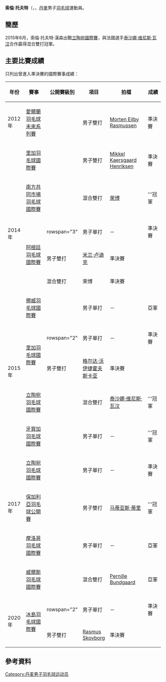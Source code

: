 {{noteTA|G1=Badminton}}
{{Infobox 羽球選手
| playername              = 索倫·托夫特<br/>{{lang|da|Søren Toft}}
| image                   = 
| size                    = 
| caption                 = 
| birth_name              = 索倫·托夫特·漢森<br/>{{lang|da|Søren Toft Hansen}}
| date_of_birth           = {{birth_date_and_age|1992|10|24}}
| place_of_birth          = 
| height                  = 
| weight                  = 
| event                   = 男子單打、男子雙打、混合雙打
| country                 = {{DEN}}
| years_started           = 
| handedness              = 
| coach                   = 
| highest_ranking         = 第176位（男單）
| date_of_highest_ranking = 2015年6月4日<ref name="ranking">[http://bwfcontent.tournamentsoftware.com/ranking/player.aspx?id=10213&player=318795 BWF World Ranking - Ranking of Soeren TOFT HANSEN (94838)]{{en}}</ref>
| current_ranking         = 第239位（男單）<br/>第430位（男雙-[[帕特里克·比耶勒高|比耶勒高]]）<br/>第593位（男雙-[[Jocelyn_Deschamp|Deschamp]]）<br/>第1216位（男雙-[[Maximilian_Koreny|Koreny]]）<br/>第531位（混雙-[[泰沙娜·维尼斯·瓦汉|维尼斯·瓦汉]]）<br/>第650位（混雙-[[亚历山德拉·博尔|博尔]]）<br/>第759位<br/>（混雙-[[Gerda_Voitechivskaja|Voitechivskaja]]）<br/>第1091位（混雙-[[加布里埃拉·博尔|博尔]]）
| date_of_current_ranking = 2015年11月26日<ref>[http://bwfcontent.tournamentsoftware.com/ranking/category.aspx?id=10213&category=472 BWF World Ranking - BWF世界排名榜 (11/26/2015) - Men's singles]{{en}}</ref><ref>[http://bwfcontent.tournamentsoftware.com/ranking/category.aspx?id=10213&category=474 BWF World Ranking - BWF世界排名榜 (11/26/2015) - Men's doubles]{{en}}</ref><ref>[http://bwfcontent.tournamentsoftware.com/ranking/category.aspx?id=10213&category=476 BWF World Ranking - BWF世界排名榜 (11/26/2015) - Mixed doubles]{{en}}</ref>
| played                  = 41勝–33負（男單）<br/>26勝–20負（男雙）<br/>18勝–4負（混雙）
| titles                  = 
| bwf_profile             = 4D719C89-BF02-4350-9867-182F9C6E0908
| bwf_id                  = 94838
| updated                 = 2015年11月27日
}}
{{MedalTableTop}}
{{MedalSport | 男子[[羽毛球|羽毛球]]}}
{{MedalCountry | {{DEN}}}}
{{MedalBottom}}
'''索倫·托夫特'''（{{lang-da|'''Søren Toft'''}}，{{bd|1992年|10月24日||}}，[[丹麥|丹麥]]男子[[羽毛球|羽毛球]]運動員。

==簡歷==
2015年6月，索倫·托夫特·漢森出戰[[2015年立陶宛羽毛球國際賽|立陶宛國際賽]]，與法國選手[[泰沙娜·维尼斯·瓦汉|泰沙娜·维尼斯·瓦汉]]合作贏得混合雙打冠軍。

==主要比賽成績==
只列出曾進入準決賽的國際賽事成績：
{| class=wikitable style="text-align:center; font-size:small;" 
!width="50"|年份
!width="180"|賽事
!width="80"|公開賽級別
!width="60"|項目
!width="180"|拍檔
!width="50"|成績
|-
!rowspan="1"|2012年
|[[2012年愛爾蘭羽毛球未來系列賽|愛爾蘭羽毛球未來系列賽]]
|{{BWFFS}}
|男子雙打
|[[Morten_Eilby_Rasmussen|Morten Eilby Rasmussen]]
|bgcolor="#b8860b"|準決賽
|-
!rowspan="6"|2014年
|[[2014年里加羽毛球國際賽|里加羽毛球國際賽]]
|{{BWFFS}}
|男子雙打
|[[Mikkel_Kaersgaard_Henriksen|Mikkel Kaersgaard Henriksen]]
|bgcolor="#b8860b"|準決賽
|-
|[[2014年南方共同市場羽毛球國際賽|南方共同市場羽毛球國際賽]]
|{{BWFIS}}
|混合雙打
|{{flagicon|USA}} [[荣博|荣博]]
|bgcolor="gold"|'''冠軍
|-
|rowspan="3"|[[2014年阿根廷羽毛球國際賽|阿根廷羽毛球國際賽]]
|rowspan="3" {{BWFIS}}
|男子單打
|－
|bgcolor="#b8860b"|準決賽
|-
|男子雙打
|{{flagicon|CZE}} [[米兰·卢迪克|米兰·卢迪克]]
|bgcolor="#b8860b"|準決賽
|-
|混合雙打
|{{flagicon|USA}} 荣博
|bgcolor="#b8860b"|準決賽
|-
|[[2014年挪威羽毛球國際賽|挪威羽毛球國際賽]]
|{{BWFIS}}
|男子單打
|－
|bgcolor="silver"|亞軍
|-
!rowspan="3"|2015年
|rowspan="2"|[[2015年里加羽毛球國際賽|里加羽毛球國際賽]]
|rowspan="2" {{BWFFS}}
|男子單打
|－
|bgcolor="#b8860b"|準決賽
|-
|男子雙打
|{{flagicon|LTU}} [[格尔达·沃伊捷霍夫斯卡亚|格尔达·沃伊捷霍夫斯卡亚]]
|bgcolor="#b8860b"|準決賽
|-
|[[2015年立陶宛羽毛球國際賽|立陶宛羽毛球國際賽]]
|{{BWFFS}}
|混合雙打
|{{flagicon|FRA}} [[泰沙娜·维尼斯·瓦汉|泰沙娜·维尼斯·瓦汉]]
|bgcolor="gold"|'''冠軍
|-
!rowspan="5"|2017年
|[[2017年牙買加羽毛球國際賽|牙買加羽毛球國際賽]]
|{{BWFIS}}
|男子單打
|－
|bgcolor="gold"|'''冠軍
|-
|[[2017年立陶宛羽毛球國際賽|立陶宛羽毛球國際賽]]
|{{BWFFS}}
|男子單打
|－
|bgcolor="#b8860b"|準決賽
|-
|[[2017年保加利亞羽毛球公開賽|保加利亞羽毛球公開賽]]
|{{BWFIS}}
|男子雙打
|[[马蒂亚斯·蒂里|马蒂亚斯·蒂里]]
|bgcolor="gold"|'''冠軍
|-
|[[2017年摩洛哥羽毛球國際賽|摩洛哥羽毛球國際賽]]
|{{BWFIS}}
|男子單打
|－
|bgcolor="silver"|亞軍
|-
|[[2017年威爾斯羽毛球國際賽|威爾斯羽毛球國際賽]]
|{{BWFFS}}
|混合雙打
|[[Pernille_Bundgaard|Pernille Bundgaard]]
|bgcolor="silver"|亞軍
|-
!rowspan="2"|2020年
|rowspan="2"|[[2020年冰島羽毛球國際賽|冰島羽毛球國際賽]]
|rowspan="2" {{BWFFS}}
|男子單打
|－
|bgcolor="#b8860b"|準決賽
|-
|男子雙打
|[[Rasmus_Skovborg|Rasmus Skovborg]]
|bgcolor="#b8860b"|準決賽
|}
{{BWF賽事級別索引}}

==參考資料==
{{Reflist}}

{{DEFAULTSORT:Hansen, Søren Toft}}
[[Category:丹麦男子羽毛球运动员|Category:丹麦男子羽毛球运动员]]